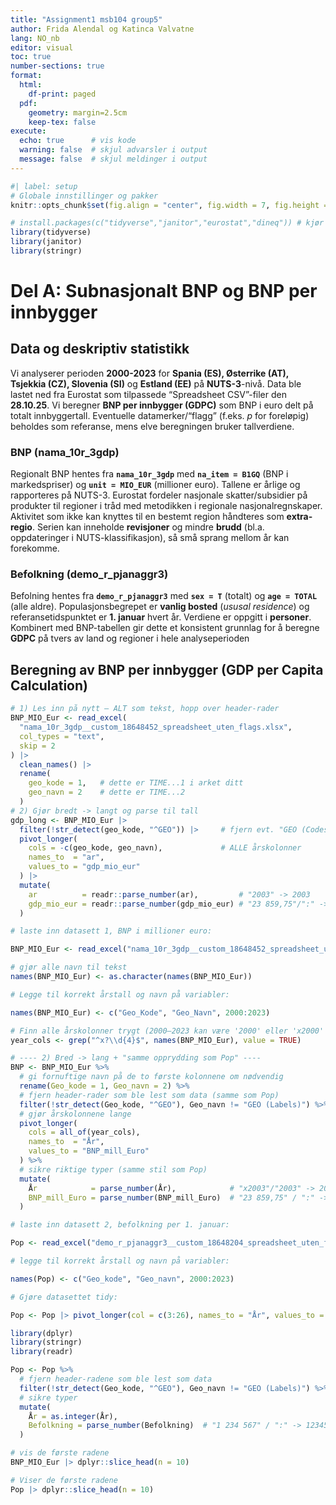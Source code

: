 ```yaml
---
title: "Assignment1 msb104 group5"
author: Frida Alendal og Katinca Valvatne 
lang: NO_nb
editor: visual
toc: true
number-sections: true
format:
  html:
    df-print: paged
  pdf:
    geometry: margin=2.5cm
    keep-tex: false
execute:
  echo: true      # vis kode
  warning: false  # skjul advarsler i output
  message: false  # skjul meldinger i output
---
```


```r
#| label: setup
# Globale innstillinger og pakker
knitr::opts_chunk$set(fig.align = "center", fig.width = 7, fig.height = 4.5, dpi = 300)

# install.packages(c("tidyverse","janitor","eurostat","dineq")) # kjør én gang ved behov
library(tidyverse)
library(janitor)
library(stringr)
```


# Del A: Subnasjonalt BNP og BNP per innbygger

## Data og deskriptiv statistikk 
Vi analyserer perioden **2000-2023** for **Spania (ES), Østerrike (AT), Tsjekkia (CZ), Slovenia (SI)** og **Estland (EE)** på **NUTS-3**-nivå. Data ble lastet ned fra Eurostat som tilpassede "Spreadsheet CSV"-filer den **28.10.25**. Vi beregner **BNP per innbygger (GDPC)** som BNP i euro delt på totalt innbyggertall. Eventuelle datamerker/"flagg" (f.eks. *p* for foreløpig) beholdes som referanse, mens elve beregningen bruker tallverdiene.

### BNP (nama_10r_3gdp)
Regionalt BNP hentes fra **`nama_10r_3gdp`** med **`na_item = B1GQ`** (BNP i markedspriser) og **`unit = MIO_EUR`** (millioner euro). Tallene er årlige og rapporteres på NUTS-3. Eurostat fordeler nasjonale skatter/subsidier på produkter til regioner i tråd med metodikken i regionale nasjonalregnskaper. Aktivitet som ikke kan knyttes til en bestemt region håndteres som **extra-regio**. Serien kan inneholde **revisjoner** og mindre **brudd** (bl.a. oppdateringer i NUTS-klassifikasjon), så små sprang mellom år kan forekomme. 

### Befolkning (demo_r_pjanaggr3)
Befolning hentes fra **`demo_r_pjanaggr3`** med **`sex = T`** (totalt) og **`age = TOTAL`** (alle aldre). Populasjonsbegrepet er **vanlig bosted** (*ususal residence*) og referansetidspunktet er **1. januar** hvert år. Verdiene er oppgitt i **personer**. Kombinert med BNP-tabellen gir dette et konsistent grunnlag for å beregne **GDPC** på tvers av land og regioner i hele analyseperioden  


## Beregning av BNP per innbygger (GDP per Capita Calculation)


```r
# 1) Les inn på nytt – ALT som tekst, hopp over header-rader
BNP_MIO_Eur <- read_excel(
  "nama_10r_3gdp__custom_18648452_spreadsheet_uten_flags.xlsx",
  col_types = "text",
  skip = 2
) |>
  clean_names() |>
  rename(
    geo_kode = 1,   # dette er TIME...1 i arket ditt
    geo_navn = 2    # dette er TIME...2
  )
# 2) Gjør bredt -> langt og parse til tall
gdp_long <- BNP_MIO_Eur |>
  filter(!str_detect(geo_kode, "^GEO")) |>     # fjern evt. "GEO (Codes)"-rader
  pivot_longer(
    cols = -c(geo_kode, geo_navn),             # ALLE årskolonner
    names_to  = "ar",
    values_to = "gdp_mio_eur"
  ) |>
  mutate(
    ar          = readr::parse_number(ar),         # "2003" -> 2003
    gdp_mio_eur = readr::parse_number(gdp_mio_eur) # "23 859,75"/":" -> 23859.75/NA
  )
```



```r
# laste inn datasett 1, BNP i millioner euro:

BNP_MIO_Eur <- read_excel("nama_10r_3gdp__custom_18648452_spreadsheet_uten_flags.xlsx")

# gjør alle navn til tekst
names(BNP_MIO_Eur) <- as.character(names(BNP_MIO_Eur))

# Legge til korrekt årstall og navn på variabler:

names(BNP_MIO_Eur) <- c("Geo_Kode", "Geo_Navn", 2000:2023)

# Finn alle årskolonner trygt (2000–2023 kan være '2000' eller 'x2000' etter clean_names)
year_cols <- grep("^x?\\d{4}$", names(BNP_MIO_Eur), value = TRUE)

# ---- 2) Bred -> lang + "samme opprydding som Pop" ----
BNP <- BNP_MIO_Eur %>%
  # gi fornuftige navn på de to første kolonnene om nødvendig
  rename(Geo_kode = 1, Geo_navn = 2) %>%
  # fjern header-rader som ble lest som data (samme som Pop)
  filter(!str_detect(Geo_kode, "^GEO"), Geo_navn != "GEO (Labels)") %>%
  # gjør årskolonnene lange
  pivot_longer(
    cols = all_of(year_cols),
    names_to  = "År",
    values_to = "BNP_mill_Euro"
  ) %>%
  # sikre riktige typer (samme stil som Pop)
  mutate(
    År            = parse_number(År),            # "x2003"/"2003" -> 2003
    BNP_mill_Euro = parse_number(BNP_mill_Euro)  # "23 859,75" / ":" -> 23859.75 / NA
  )
```
```r
# laste inn datasett 2, befolkning per 1. januar:

Pop <- read_excel("demo_r_pjanaggr3__custom_18648204_spreadsheet_uten_flags.xlsx")

# legge til korrekt årstall og navn på variabler:

names(Pop) <- c("Geo_kode", "Geo_navn", 2000:2023)

# Gjøre datasettet tidy:

Pop <- Pop |> pivot_longer(col = c(3:26), names_to = "År", values_to = "Befolkning")

library(dplyr)
library(stringr)
library(readr)

Pop <- Pop %>%
  # fjern header-radene som ble lest som data
  filter(!str_detect(Geo_kode, "^GEO"), Geo_navn != "GEO (Labels)") %>%
  # sikre typer
  mutate(
    År = as.integer(År),
    Befolkning = parse_number(Befolkning)  # "1 234 567" / ":" -> 1234567 / NA
  )

```


```r
# vis de første radene
BNP_MIO_Eur |> dplyr::slice_head(n = 10)

```

```r
# Viser de første radene
Pop |> dplyr::slice_head(n = 10)
```















